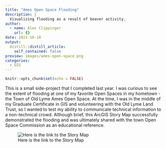 ```yaml
---
title: "Ames Open Space Flooding"
description: |
  Visualizing flooding as a result of beaver activity.
author:
  - name: Alex Clippinger
    url: {}
date: 2021-10-18
output:
  distill::distill_article:
    self_contained: false
preview: images/ames-open-space.png
categories:
  - GIS
---
```



```r
knitr::opts_chunk$set(echo = FALSE)
```

This is a small side-project that I completed last year. I was curious to see the extent of flooding at one of my favorite Open Spaces in my hometown - the Town of Old Lyme Ames Open Space. At the time, I was in the middle of my Graduate Certificate in GIS and volunteering with the Old Lyme Land Trust, so I wanted to test my ability to communicate technical information to a non-technical crowd. Although brief, this ArcGIS Story Map successfully demonstrated the flooding and was ultimately shared with the town Open Space Commission as an educational reference.

![Here is the link to the Story Map](https://storymaps.arcgis.com/stories/3f4c9e0260e340ec8654e1a4a1417467)


